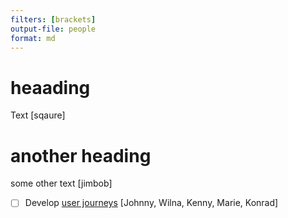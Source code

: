 ```yaml
---
filters: [brackets]
output-file: people
format: md
---
```



# heaading

Text [sqaure]

# another heading

some other text [jimbob]

- [ ] Develop [user journeys](https://github.com/kennethbaillie/lml-management/) [Johnny, Wilna, Kenny, Marie, Konrad]